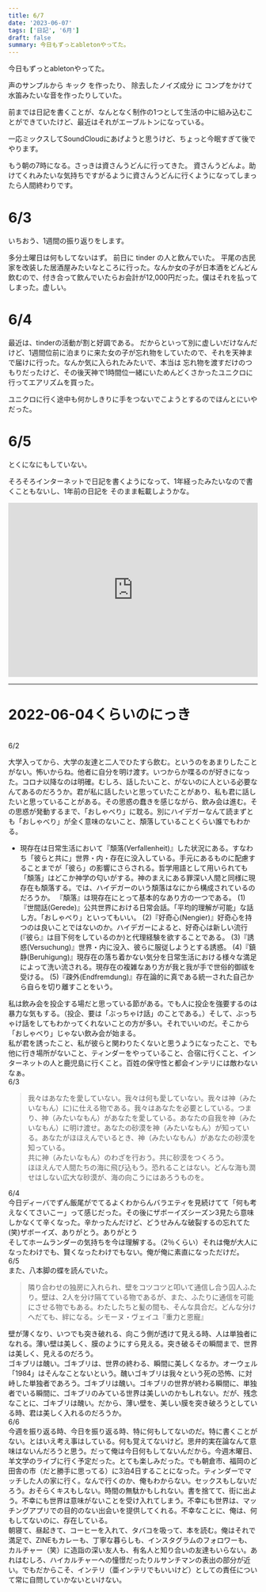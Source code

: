 ```yaml
---
title: 6/7
date: '2023-06-07'
tags: ['日記', '6月']
draft: false
summary: 今日もずっとabletonやってた。
---
```



今日もずっとabletonやってた。

声のサンプルから キック を作ったり、 除去したノイズ成分 に コンプをかけて水笛みたいな音を作ったりしていた。

前までは日記を書くことが、なんとなく制作の1つとして生活の中に組み込むことができていたけど、最近はそれがエーブルトンになっている。

一応ミックスしてSoundCloudにあげようと思うけど、ちょっと今眠すぎて後でやります。

もう朝の7時になる。さっきは資さんうどんに行ってきた。 資さんうどんよ。助けてくれみたいな気持ちですがるように資さんうどんに行くようになってしまったら人間終わりです。

# 6/3
いちおう、1週間の振り返りをします。

多分土曜日は何もしてないはず。 前日に tinder の人と飲んでいた。 平尾の古民家を改装した居酒屋みたいなところに行った。なんか女の子が日本酒をどんどん飲むので、付き合って飲んでいたらお会計が12,000円だった。僕はそれを払ってしまった。虚しい。

# 6/4
最近は、tinderの活動が割と好調である。 だからといって別に虚しいだけなんだけど、1週間位前に泊まりに来た女の子が忘れ物をしていたので、それを天神まで届けに行った。なんか気に入られたみたいで、本当は 忘れ物を渡すだけのつもりだったけど、その後天神で1時間位一緒にいためんどくさかったユニクロに行ってエアリズムを買った。

ユニクロに行く途中も何かしきりに手をつないでこようとするのでほんとにいやだった。

# 6/5
とくになにもしていない。

 そろそろインターネットで日記を書くようになって、1年経ったみたいなので書くこともないし、1年前の日記を そのまま転載しようかな。
<iframe src="https://open.spotify.com/embed/playlist/1HnVV91xEMC2awQS47DRt0?utm_source=generator" width="100%" height="352" frameBorder="0" allowfullscreen="" allow="autoplay; clipboard-write; encrypted-media; fullscreen; picture-in-picture" loading="lazy"></iframe>

---

# 2022-06-04くらいのにっき
   
6/2

大学入ってから、大学の友達と二人でひたすら飲む。というのをあまりしたことがない。怖いからね。他者に自分を明け渡す。いつからか喋るのが好きになった。コロナ以降なのは明確。むしろ、話したいこと、がないのに人といる必要なんてあるのだろうか。君が私に話したいと思っていたことがあり、私も君に話したいと思っていることがある。その思惑の蠢きを感じながら、飲み会は進む。その思惑が発動するまで、「おしゃべり」に耽る。別にハイデガーなんて読まずとも「おしゃべり」が全く意味のないこと、頽落していることくらい誰でもわかる。  

-  現存在は日常生活において『頽落(Verfallenheit)』した状況にある。すなわち「彼らと共に」世界・内・存在に没入している。手元にあるものに配慮することまでが「彼ら」の影響にさらされる。哲学用語として用いられても「頽落」はどこか神学の匂いがする。神のまえにある罪深い人間と同様に現存在も頽落する。では、ハイデガーのいう頽落はなにから構成されているのだろうか。 『頽落』は現存在にとって基本的なあり方の一つである。
  (1)『世間話(Gerede)』公共世界における日常会話。「平均的理解が可能」な話し方。「おしゃべり」といってもいい。
  (2)『好奇心(Nengier)』好奇心を持つのは良いことではないのか。ハイデガーによると、好奇心は新しい流行(『彼ら』は目下何をしているのか)と代理経験を欲することである。
  (3)『誘惑(Versuchung)』世界・内に没入、彼らに服従しようとする誘惑。
  (4)『鎮静(Beruhigung)』現存在の落ち着かない気分を日常生活における様々な満足によって洗い流される。現存在の複雑なあり方が我と我が手で世俗的御祓を受ける。
  (5)『疎外(Endfremdung)』存在論的に真である統一された自己から自らを切り離すことをいう。

私は飲み会を投企する場だと思っている節がある。でも人に投企を強要するのは暴力な気もする。（投企、要は「ぶっちゃけ話」のことである。）そして、ぶっちゃけ話をしてもわかってくれないことの方が多い。それでいいのだ。そこから「おしゃべり」じゃない飲み会が始まる。  
私が君を誘ったこと、私が彼らと関わりたくないと思うようになったこと、でも他に行き場所がないこと、ティンダーをやっていること、合宿に行くこと、インターネットの人と鹿児島に行くこと。百姓の保守性と都会インテリには敵わないなぁ。  
6/3  
>我々はあなたを愛していない。我々は何も愛していない。我々は神（みたいなもん）に)に仕える物である。我々はあなたを必要としている。つまり、神（みたいなもん）があなたを愛している。あなたの自我を神（みたいなもん）に明け渡せ。あなたの砂漠を神（みたいなもん）が知っている。あなたがほほえんでいるとき、神（みたいなもん）があなたの砂漠を知っている。  
共に神（みたいなもん）のわざを行おう。共に砂漠をつくろう。  
ほほえんで人間たちの海に飛び込もう。恐れることはない。どんな海も潤せはしない広大な砂漠が、海の向こうにはあろうものを。 

6/4  
今日ディーバでずん飯尾がでてるよくわからんバラエティを見続けてて「何も考えなくてさいこー」って感じだった。その後にザボーイズシーズン3見たら意味しかなくて辛くなった。辛かったんだけど、どうせみんな破裂するの忘れてた(笑)ザボーイズ、ありがとう。ありがとう  
そしてホームランダーの気持ちを今は理解する。（2％くらい）それは俺が大人になったわけでも、賢くなったわけでもない。俺が俺に素直になっただけだ。  
6/5  
また、八本脚の蝶を読んでいた。  
>隣り合わせの独房に入れられ、壁をコツコツと叩いて通信し合う囚人ふたり。壁は、2人を分け隔てている物であるが、また、ふたりに通信を可能にさせる物でもある。わたしたちと髪の間も、そんな具合だ。どんな分けへだても、絆になる。シモーヌ・ヴェイユ『重力と恩寵』 
>

壁が薄くなり、いつでも突き破れる、向こう側が透けて見える時、人は単独者になれる。薄い壁は美しく、膜のようにすら見える。突き破るその瞬間まで、世界は美しく、見えるのだろう。  
ゴキブリは醜い。ゴキブリは、世界の終わる、瞬間に美しくなるか。オーウェル「1984」はそんなことないという。醜いゴキブリは我々という死の恐怖、に対峙した単独者であろう。ゴキブリは醜い。ゴキブリの世界が終わる瞬間に、単独者でいる瞬間に、ゴキブリのみている世界は美しいのかもしれない。だが、残念なことに、ゴキブリは醜い。だから、薄い壁を、美しい膜を突き破ろうとしている時、君は美しく入れるのだろうか。  
6/6  
今週を振り返る時、今日を振り返る時、特に何もしてないのだ。特に書くことがない。とはいえ考え事はしている。何も覚えてないけど。思弁的実在論なんて意味はないんだろうと思う。だって俺は今日何もしてないんだから。今週木曜日、羊文学のライブに行く予定だった。とても楽しみだった。でも朝倉市、福岡のど田舎の市（だと勝手に思ってる）に3泊4日することになった。ティンダーでマッチした人の家に行く。なんで行くのか、俺もわからない。セックスもしないだろう。おそらくキスもしない。時間の無駄かもしれない。書を捨てて、街に出よう。不幸にも世界は意味がないことを受け入れてしまう。不幸にも世界は、マッチングアプリでの目的のない出会いを提供してくれる。不幸なことに、俺は、何もしてないのに、存在している。  
朝寝て、昼起きて、コーヒーを入れて、タバコを吸って、本を読む。俺はそれで満足で、ZINEもカレーも、丁寧な暮らしも、インスタグラムのフォロワーも、カルチャー（笑）に造詣の深い友人も、有名人と知り合いの友達もいらない。あれはむしろ、ハイカルチャーへの憧憬だったりルサンチマンの表出の部分が近い。でもだからこそ、インテリ（亜インテリでもいいけど）としての責任について常に自問していかないといけない。
